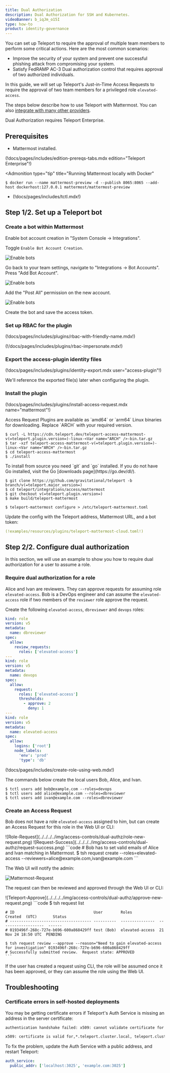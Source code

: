 ```yaml
---
title: Dual Authorization
description: Dual Authorization for SSH and Kubernetes.
videoBanner: b_iqJm_o15I
type: how-to
product: identity-governance
---
```


You can set up Teleport to require the approval of multiple team members to perform some critical actions.
Here are the most common scenarios:

- Improve the security of your system and prevent one successful phishing attack from compromising your system.
- Satisfy FedRAMP AC-3 Dual authorization control that requires approval of two authorized individuals.

In this guide, we will set up Teleport's Just-in-Time Access Requests to require
the approval of two team members for a privileged role `elevated-access`.

The steps below describe how to use Teleport with Mattermost. You can also
[integrate with many other providers](../../../identity-governance/access-requests/access-requests.mdx).

<Admonition type="warning">

Dual Authorization requires Teleport Enterprise.

</Admonition>

## Prerequisites

- Mattermost installed.

(!docs/pages/includes/edition-prereqs-tabs.mdx edition="Teleport Enterprise"!)

<Admonition
  type="tip"
  title="Running Mattermost locally with Docker"
>
  ```code
  $ docker run --name mattermost-preview -d --publish 8065:8065 --add-host dockerhost:127.0.0.1 mattermost/mattermost-preview
  ```

</Admonition>

- (!docs/pages/includes/tctl.mdx!)

## Step 1/2. Set up a Teleport bot

### Create a bot within Mattermost

Enable bot account creation in "System Console -> Integrations".

Toggle `Enable Bot Account Creation`.

![Enable bots](../../../../img/access-controls/dual-authz/mattermost-0-enable.png)

Go back to your team settings, navigate to "Integrations -> Bot Accounts". Press "Add Bot Account".

![Enable bots](../../../../img/access-controls/dual-authz/mattermost-1-bot.png)

Add the "Post All" permission on the new account.

![Enable bots](../../../../img/access-controls/dual-authz/mattermost-2-all-permissions@2x.png)

Create the bot and save the access token.

### Set up RBAC for the plugin

(!docs/pages/includes/plugins/rbac-with-friendly-name.mdx!)

(!/docs/pages/includes/plugins/rbac-impersonate.mdx!)

### Export the access-plugin identity files

(!docs/pages/includes/plugins/identity-export.mdx user="access-plugin"!)

We'll reference the exported file(s) later when configuring the plugin.

### Install the plugin

(!docs/pages/includes/plugins/install-access-request.mdx name="mattermost"!)

<Tabs>
<TabItem label="Download">
  Access Request Plugins are available as `amd64` or `arm64` Linux binaries for downloading.
  Replace `ARCH` with your required version.

  ```code
  $ curl -L https://cdn.teleport.dev/teleport-access-mattermost-v(=teleport.plugin.version=)-linux-<Var name="ARCH" />-bin.tar.gz
  $ tar -xzf teleport-access-mattermost-v(=teleport.plugin.version=)-linux-<Var name="ARCH" />-bin.tar.gz
  $ cd teleport-access-mattermost
  $ ./install
  ```
</TabItem>
<TabItem label="From Source">
  To install from source you need `git` and `go` installed. If you do not have Go
  installed, visit the Go [downloads page](https://go.dev/dl/).

  ```code
  $ git clone https://github.com/gravitational/teleport -b branch/v(=teleport.major_version=)
  $ cd teleport/integrations/access/mattermost
  $ git checkout v(=teleport.plugin.version=)
  $ make build/teleport-mattermost
  ```
</TabItem>
</Tabs>

```code
$ teleport-mattermost configure > /etc/teleport-mattermost.toml
```

Update the config with the Teleport address, Mattermost URL, and a bot token:

```yaml
(!examples/resources/plugins/teleport-mattermost-cloud.toml!)
```

## Step 2/2. Configure dual authorization

In this section, we will use an example to show you how to require dual
authorization for a user to assume a role.

### Require dual authorization for a role

Alice and Ivan are reviewers. They can approve requests for assuming role
`elevated-access`. Bob is a DevOps engineer and can assume the `elevated-access` role if two members
of the `reviewer` role approve the request.

Create the following `elevated-access`, `dbreviewer` and `devops` roles:

```yaml
kind: role
version: v5
metadata:
  name: dbreviewer
spec:
  allow:
    review_requests:
      roles: ['elevated-access']
---
kind: role
version: v5
metadata:
  name: devops
spec:
  allow:
    request:
      roles: ['elevated-access']
      thresholds:
        - approve: 2
          deny: 1
---
kind: role
version: v5
metadata:
  name: elevated-access
spec:
  allow:
    logins: ['root']
    node_labels:
      'env': 'prod'
      'type': 'db'
```

(!docs/pages/includes/create-role-using-web.mdx!)

The commands below create the local users Bob, Alice, and Ivan.

```code
$ tctl users add bob@example.com --roles=devops
$ tctl users add alice@example.com --roles=dbreviewer
$ tctl users add ivan@example.com --roles=dbreviewer
```

### Create an Access Request

Bob does not have a role `elevated-access` assigned to him, but can create an Access Request for this role in the Web UI or CLI:

<Tabs>
<TabItem label="Web UI">
  ![Role-Request](../../../../img/access-controls/dual-authz/role-new-request.png)
  ![Request-Success](../../../../img/access-controls/dual-authz/request-success.png)
</TabItem>
<TabItem label="Terminal">
  ```code
  # Bob has to set valid emails of Alice and Ivan matching in Mattermost.
  $ tsh request create --roles=elevated-access --reviewers=alice@example.com,ivan@example.com
  ```
</TabItem>
</Tabs>

The Web UI will notify the admin:

![Mattermost-Request](../../../../img/access-controls/dual-authz/pending-access-request.png)

The request can then be reviewed and approved through the Web UI or CLI:

<Tabs>
  <TabItem label="Web UI">
    ![Teleport-Approve](../../../../img/access-controls/dual-authz/approve-new-request.png)
  </TabItem>

  <TabItem label="CLI">
    ```code
    $ tsh request list

    # ID                                   User        Roles            Created  (UTC)       Status
    # ------------------------------------ ----------  ---------------  -------------------  ------
    # 0193496f-268c-727e-b696-600a868429ff test (Bob)  elevated-access  21 Nov 24 18:50 UTC  PENDING

    $ tsh request review --approve --reason="Need to gain elevated-access for investigation" 0193496f-268c-727e-b696-600a868429ff
    # Successfully submitted review.  Request state: APPROVED
    ```
  </TabItem>
</Tabs>

If the user has created a request using CLI, the role will be assumed once it has been approved, or they can assume the role using the Web UI.

## Troubleshooting

### Certificate errors in self-hosted deployments

You may be getting certificate errors if Teleport's Auth Service is missing an address in the server certificate:

```txt
authentication handshake failed: x509: cannot validate certificate for 127.0.0.1 because it doesn't contain any IP SANs
```

```txt
x509: certificate is valid for,*.teleport.cluster.local, teleport.cluster.local, not example.com
```

To fix the problem, update the Auth Service with a public address, and restart Teleport:

```yaml
auth_service:
  public_addr: ['localhost:3025', 'example.com:3025']
```

